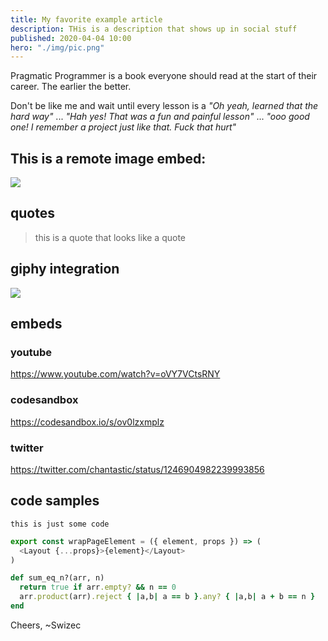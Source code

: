 ```yaml
---
title: My favorite example article
description: THis is a description that shows up in social stuff
published: 2020-04-04 10:00
hero: "./img/pic.png"
---
```


Pragmatic Programmer is a book everyone should read at the start of their career. The earlier the better.

Don't be like me and wait until every lesson is a _"Oh yeah, learned that the hard way"_ ... _"Hah yes! That was a fun and painful lesson"_ ... _"ooo good one! I remember a project just like that. Fuck that hurt"_

## This is a remote image embed:

[![](https://i.imgur.com/i2LW3tC.png)](https://pragprog.com/book/tpp20/the-pragmatic-programmer-20th-anniversary-edition)

## quotes

> this is a quote that looks like a quote

## giphy integration

![](giphy:jack_sparrow)

## embeds

### youtube

https://www.youtube.com/watch?v=oVY7VCtsRNY

### codesandbox

https://codesandbox.io/s/ov0lzxmplz

### twitter

https://twitter.com/chantastic/status/1246904982239993856

## code samples

```
this is just some code
```

```javascript
export const wrapPageElement = ({ element, props }) => (
  <Layout {...props}>{element}</Layout>
)
```

```ruby
def sum_eq_n?(arr, n)
  return true if arr.empty? && n == 0
  arr.product(arr).reject { |a,b| a == b }.any? { |a,b| a + b == n }
end
```

Cheers,
~Swizec
